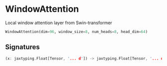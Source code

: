 
# WindowAttention

Local window attention layer from Swin-transformer

```python copy
WindowAttention(dim=96, window_size=8, num_heads=8, head_dim=64)
```

## Signatures
```rust
(x: jaxtyping.Float[Tensor, '... d']) -> jaxtyping.Float[Tensor, '... d']
```
